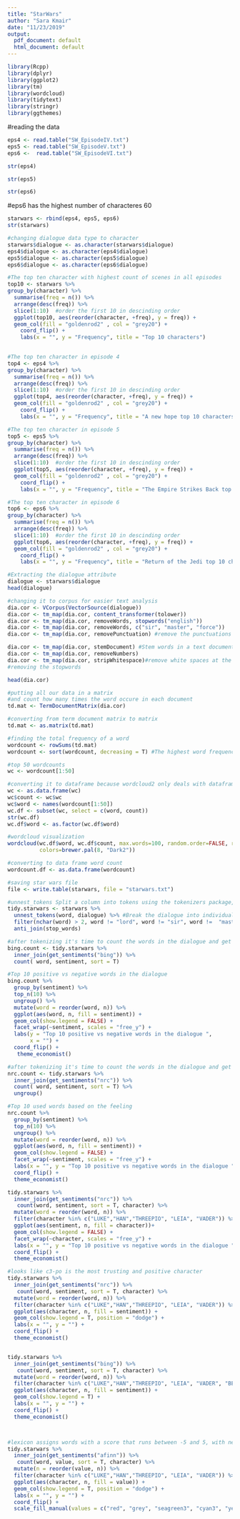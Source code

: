```yaml
---
title: "StarWars"
author: "Sara Kmair"
date: "11/23/2019"
output:
  pdf_document: default
  html_document: default
---
```



```r
library(Rcpp)
library(dplyr)
library(ggplot2)
library(tm)
library(wordcloud)
library(tidytext)
library(stringr)
library(ggthemes)
```


#reading the data 
```r
eps4 <- read.table("SW_EpisodeIV.txt")
eps5 <- read.table("SW_EpisodeV.txt")
eps6 <-  read.table("SW_EpisodeVI.txt") 

str(eps4) 

str(eps5)

str(eps6)
```

#eps6 has the highest number of characteres 60

```r
starwars <- rbind(eps4, eps5, eps6)
str(starwars)
```
```r
#changing dialogue data type to character 
starwars$dialogue <- as.character(starwars$dialogue)
eps4$dialogue <- as.character(eps4$dialogue)
eps5$dialogue <- as.character(eps5$dialogue)
eps6$dialogue <- as.character(eps6$dialogue)
```


```r
#The top ten character with highest count of scenes in all episodes 
top10 <- starwars %>%
group_by(character) %>%
  summarise(freq = n()) %>% 
  arrange(desc(freq)) %>% 
  slice(1:10)  #order the first 10 in descinding order 
  ggplot(top10, aes(reorder(character, +freq), y = freq)) +
  geom_col(fill = "goldenrod2" , col = "grey20") +
    coord_flip() +
    labs(x = "", y = "Frequency", title = "Top 10 characters") 
    
```

```r
#The top ten character in episode 4
top4 <- eps4 %>%
group_by(character) %>%
  summarise(freq = n()) %>% 
  arrange(desc(freq)) %>% 
  slice(1:10)  #order the first 10 in descinding order 
  ggplot(top4, aes(reorder(character, +freq), y = freq)) +
  geom_col(fill = "goldenrod2" , col = "grey20") +
    coord_flip() +
    labs(x = "", y = "Frequency", title = "A new hope top 10 characters")
```

```r
#The top ten character in episode 5
top5 <- eps5 %>%
group_by(character) %>%
  summarise(freq = n()) %>% 
  arrange(desc(freq)) %>% 
  slice(1:10)  #order the first 10 in descinding order 
  ggplot(top5, aes(reorder(character, +freq), y = freq)) +
  geom_col(fill = "goldenrod2" , col = "grey20") +
    coord_flip() +
    labs(x = "", y = "Frequency", title = "The Empire Strikes Back top 10 characters")
```

```r
#The top ten character in episode 6
top6 <- eps6 %>%
group_by(character) %>%
  summarise(freq = n()) %>% 
  arrange(desc(freq)) %>% 
  slice(1:10)  #order the first 10 in descinding order 
  ggplot(top6, aes(reorder(character, +freq), y = freq)) +
  geom_col(fill = "goldenrod2" , col = "grey20") +
    coord_flip() +
    labs(x = "", y = "Frequency", title = "Return of the Jedi top 10 characters ")
```

```r
#Extracting the dialogue attribute 
dialogue <- starwars$dialogue
head(dialogue)

#changing it to corpus for easier text analysis 
dia.cor <- VCorpus(VectorSource(dialogue))
dia.cor <- tm_map(dia.cor, content_transformer(tolower))
dia.cor <- tm_map(dia.cor, removeWords, stopwords("english"))
dia.cor <- tm_map(dia.cor, removeWords, c("sir", "master", "force"))
dia.cor <- tm_map(dia.cor, removePunctuation) #remove the punctuations

dia.cor <- tm_map(dia.cor, stemDocument) #Stem words in a text document 
dia.cor <- tm_map(dia.cor, removeNumbers)
dia.cor <- tm_map(dia.cor, stripWhitespace)#remove white spaces at the beginning and end not spaces between words
#removing the stopwords

head(dia.cor)
```

```r
#putting all our data in a matrix  
#and count how many times the word occure in each document 
td.mat <- TermDocumentMatrix(dia.cor)

#converting from term document matrix to matrix 
td.mat <- as.matrix(td.mat)

```

```r
#finding the total frequency of a word
wordcount <- rowSums(td.mat)
wordcount <- sort(wordcount, decreasing = T) #The highest word frequency 

#top 50 wordcounts 
wc <- wordcount[1:50]

#converting it to dataframe because wordcloud2 only deals with dataframes 
wc <- as.data.frame(wc)
wc$count <- wc$wc
wc$word <- names(wordcount[1:50])
wc.df <- subset(wc, select = c(word, count))
str(wc.df)
wc.df$word <- as.factor(wc.df$word)

#wordcloud visualization 
wordcloud(wc.df$word, wc.df$count, max.words=100, random.order=FALSE, rot.per=0.25, 
          colors=brewer.pal(8, "Dark2"))

```


```r
#converting to data frame word count 
wordcount.df <- as.data.frame(wordcount)
```

```r
#saving star wars file 
file <- write.table(starwars, file = "starwars.txt")
```

```r
#unnest_tokens Split a column into tokens using the tokenizers package, splitting the table into one-token-per-row.
tidy.starwars <- starwars %>%
  unnest_tokens(word, dialogue) %>% #Break the dialogue into individual word 
  filter(nchar(word) > 2, word != "lord", word != "sir", word !=  "master", word != "force") %>% #words that are less than 3 letterse like in, on.. and some other words I don't want to include in my analysis 
  anti_join(stop_words)


```

```r
#after tokenizing it's time to count the words in the dialogue and get the sentiments of the words either they are negative or positive words (using bing)
bing.count <- tidy.starwars %>%
  inner_join(get_sentiments("bing")) %>%
  count( word, sentiment, sort = T) 
```
```r
#Top 10 positive vs negative words in the dialogue 
bing.count %>%
  group_by(sentiment) %>%
  top_n(10) %>%
  ungroup() %>%
  mutate(word = reorder(word, n)) %>%
  ggplot(aes(word, n, fill = sentiment)) +
  geom_col(show.legend = FALSE) +
  facet_wrap(~sentiment, scales = "free_y") +
  labs(y = "Top 10 positive vs negative words in the dialogue ",
       x = "") +
  coord_flip() +
   theme_economist()
```

```r
#after tokenizing it's time to count the words in the dialogue and get the sentiments of the words either they are negative or positive  or other feelings (using nrc)
nrc.count <- tidy.starwars %>%
  inner_join(get_sentiments("nrc")) %>%
  count( word, sentiment, sort = T) %>%
  ungroup()
```

```r
#Top 10 used words based on the feeling  
nrc.count %>%
  group_by(sentiment) %>%
  top_n(10) %>%
  ungroup() %>%
  mutate(word = reorder(word, n)) %>%
  ggplot(aes(word, n, fill = sentiment)) +
  geom_col(show.legend = FALSE) +
  facet_wrap(~sentiment, scales = "free_y") +
  labs(x = "", y = "Top 10 positive vs negative words in the dialogue ") +
  coord_flip() +
  theme_economist()
```

```r
tidy.starwars %>%
  inner_join(get_sentiments("nrc")) %>%
   count(word, sentiment, sort = T, character) %>%
  mutate(word = reorder(word, n)) %>%
  filter(character %in% c("LUKE","HAN","THREEPIO", "LEIA", "VADER")) %>%
  ggplot(aes(sentiment, n, fill = character))+
  geom_col(show.legend = FALSE) +
  facet_wrap(~character, scales = "free_y") +
  labs(x = "", y = "Top 10 positive vs negative words in the dialogue ") +
  coord_flip() +
  theme_economist()
```


```r

#looks like c3-po is the most trusting and positive character 
tidy.starwars %>%
  inner_join(get_sentiments("nrc")) %>%
   count(word, sentiment, sort = T, character) %>%
  mutate(word = reorder(word, n)) %>%
  filter(character %in% c("LUKE","HAN","THREEPIO", "LEIA", "VADER")) %>%
  ggplot(aes(character, n, fill = sentiment)) +
  geom_col(show.legend = T, position = "dodge") +
  labs(x = "", y = "") +
  coord_flip() +
  theme_economist()


tidy.starwars %>%
  inner_join(get_sentiments("bing")) %>%
   count(word, sentiment, sort = T, character) %>%
  mutate(word = reorder(word, n)) %>%
  filter(character %in% c("LUKE","HAN","THREEPIO", "LEIA", "VADER", "BEN", "LANDO", "YODA", "EMPEROR", "RED LEADER")) %>%
  ggplot(aes(character, n, fill = sentiment)) +
  geom_col(show.legend = T) +
  labs(x = "", y = "") +
  coord_flip() +
  theme_economist()



#lexicon assigns words with a score that runs between -5 and 5, with negative scores indicating negative sentiment and positive scores indicating positive sentiment
tidy.starwars %>%
  inner_join(get_sentiments("afinn")) %>%
   count(word, value, sort = T, character) %>%
  mutate(n = reorder(value, n)) %>%
  filter(character %in% c("LUKE","HAN","THREEPIO", "LEIA", "VADER")) %>%
  ggplot(aes(character, n, fill = value)) +
  geom_col(show.legend = T, position = "dodge") +
  labs(x = "", y = "") +
  coord_flip() +
  scale_fill_manual(values = c("red", "grey", "seagreen3", "cyan3", "yellow", "purple"))
```

